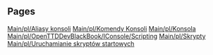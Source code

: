 
== Pages ==
[[Main/pl/Aliasy konsoli]]
[[Main/pl/Komendy Konsoli]]
[[Main/pl/Konsola]]
[[Main/pl/OpenTTDDevBlackBook/IConsole/Scripting]]
[[Main/pl/Skrypty]]
[[Main/pl/Uruchamianie skryptów startowych]]
